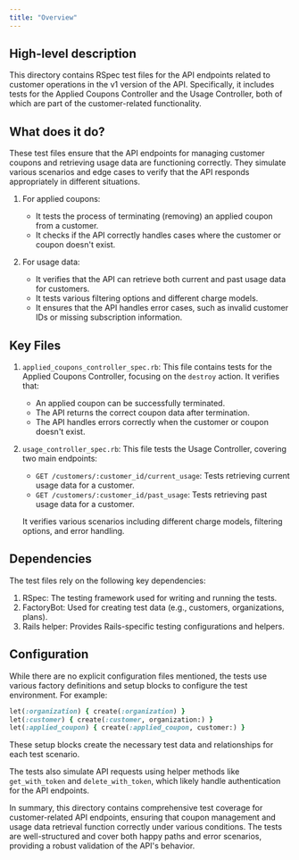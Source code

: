 ```yaml
---
title: "Overview"
---
```


## High-level description
This directory contains RSpec test files for the API endpoints related to customer operations in the v1 version of the API. Specifically, it includes tests for the Applied Coupons Controller and the Usage Controller, both of which are part of the customer-related functionality.

## What does it do?
These test files ensure that the API endpoints for managing customer coupons and retrieving usage data are functioning correctly. They simulate various scenarios and edge cases to verify that the API responds appropriately in different situations.

1. For applied coupons:
   - It tests the process of terminating (removing) an applied coupon from a customer.
   - It checks if the API correctly handles cases where the customer or coupon doesn't exist.

2. For usage data:
   - It verifies that the API can retrieve both current and past usage data for customers.
   - It tests various filtering options and different charge models.
   - It ensures that the API handles error cases, such as invalid customer IDs or missing subscription information.

## Key Files

1. `applied_coupons_controller_spec.rb`:
   This file contains tests for the Applied Coupons Controller, focusing on the `destroy` action. It verifies that:
   - An applied coupon can be successfully terminated.
   - The API returns the correct coupon data after termination.
   - The API handles errors correctly when the customer or coupon doesn't exist.

2. `usage_controller_spec.rb`:
   This file tests the Usage Controller, covering two main endpoints:
   - `GET /customers/:customer_id/current_usage`: Tests retrieving current usage data for a customer.
   - `GET /customers/:customer_id/past_usage`: Tests retrieving past usage data for a customer.
   
   It verifies various scenarios including different charge models, filtering options, and error handling.

## Dependencies
The test files rely on the following key dependencies:

1. RSpec: The testing framework used for writing and running the tests.
2. FactoryBot: Used for creating test data (e.g., customers, organizations, plans).
3. Rails helper: Provides Rails-specific testing configurations and helpers.

## Configuration
While there are no explicit configuration files mentioned, the tests use various factory definitions and setup blocks to configure the test environment. For example:

```ruby
let(:organization) { create(:organization) }
let(:customer) { create(:customer, organization:) }
let(:applied_coupon) { create(:applied_coupon, customer:) }
```

These setup blocks create the necessary test data and relationships for each test scenario.

The tests also simulate API requests using helper methods like `get_with_token` and `delete_with_token`, which likely handle authentication for the API endpoints.

In summary, this directory contains comprehensive test coverage for customer-related API endpoints, ensuring that coupon management and usage data retrieval function correctly under various conditions. The tests are well-structured and cover both happy paths and error scenarios, providing a robust validation of the API's behavior.